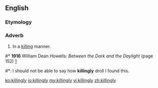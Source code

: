 ==English==

===Etymology===
{{suffix|killing|ly}}

===Adverb===
{{en-adv}}

# In a [[killing]] manner.

#* '''1916''' William Dean Howells: ''Between the Dark and the Daylight'' (page 152) [http://www.google.com/books?spell=1&q=%22I+should+not+be+able+to+say+how+killingly+droll+I+found+this%22&btnG=Search+Books]
#*: I should not be able to say how '''killingly''' droll I found this.

[[ko:killingly]]
[[io:killingly]]
[[my:killingly]]
[[vi:killingly]]
[[zh:killingly]]